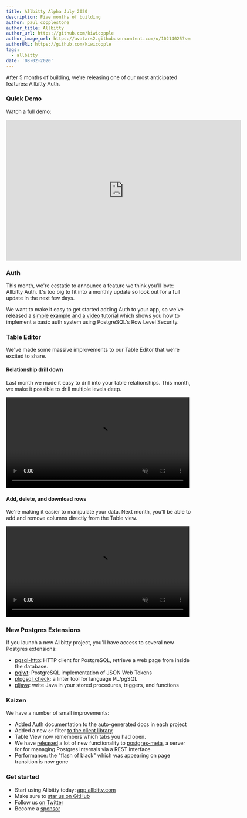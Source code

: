 ```yaml
---
title: Allbitty Alpha July 2020
description: Five months of building
author: paul_copplestone
author_title: Allbitty
author_url: https://github.com/kiwicopple
author_image_url: https://avatars2.githubusercontent.com/u/10214025?s=400&u=c6775be2ae667e2acae3ccd347fed62bb3f5b3e7&v=4
authorURL: https://github.com/kiwicopple
tags:
  - allbitty
date: '08-02-2020'
---
```


After 5 months of building, we're releasing one of our most anticipated features: Allbitty Auth.

<!--truncate-->

### Quick Demo

Watch a full demo:

<iframe
  className="w-full"
  width="640"
  height="385"
  src="https://www.loom.com/embed/17fbbc3bc9b2459eb0efbbb174b2ce7b"
  frameBorder="0"
  allowFullScreen
></iframe>

### Auth

This month, we're ecstatic to announce a feature we think you'll love: Allbitty Auth. It's too big to fit into a monthly update so look out for a full update in the next few days.

We want to make it easy to get started adding Auth to your app, so we've released a [simple example and a video tutorial](https://dev.to/allbitty/create-a-slack-clone-with-next-js-and-allbitty-3lhd) which shows you how to implement a basic auth system using PostgreSQL's Row Level Security.

### Table Editor

We've made some massive improvements to our Table Editor that we're excited to share.

#### Relationship drill down

Last month we made it easy to drill into your table relationships. This month, we make it possible to drill multiple levels deep.

<video width="99%" autoPlay="" loop="" muted="" playsInline="" controls="true">
  <source src="/videos/relational-drilldown-zoom.mp4" type="video/mp4" />
</video>

#### Add, delete, and download rows

We're making it easier to manipulate your data. Next month, you'll be able to add and remove columns directly from the Table view.

<video width="99%" autoPlay="" loop="" muted="" playsInline="" controls="true">
  <source src="/videos/csv-download-zoom.mp4" type="video/mp4" />
</video>

### New Postgres Extensions

If you launch a new Allbitty project, you'll have access to several new Postgres extensions:

- [pgsql-http](https://github.com/pramsey/pgsql-http): HTTP client for PostgreSQL, retrieve a web page from inside the database.
- [pgjwt](https://github.com/michelp/pgjwt): PostgreSQL implementation of JSON Web Tokens
- [plpgsql_check](https://github.com/okbob/plpgsql_check): a linter tool for language PL/pgSQL
- [pljava](https://github.com/tada/pljava): write Java in your stored procedures, triggers, and functions

### Kaizen

We have a number of small improvements:

- Added Auth documentation to the auto-generated docs in each project
- Added a new `or` filter [to the client library](/docs/library/get#or)
- Table View now remembers which tabs you had open.
- We have [released](https://github.com/allbitty/postgres-meta/releases) a lot of new functionality to [postgres-meta](https://github.com/allbitty/postgres-meta), a server for for managing Postgres internals via a REST interface.
- Performance: the "flash of black" which was appearing on page transition is now gone

### Get started

- Start using Allbitty today: [app.allbitty.com](https://app.allbitty.com)
- Make sure to [star us on GitHub](https://github.com/allbitty/allbitty)
- Follow us [on Twitter](https://twitter.com/allbitty)
- Become a [sponsor](https://github.com/sponsors/allbitty)
